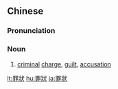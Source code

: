 {{also|罪状}}
==Chinese==
{{zh-forms|s=罪状}}

===Pronunciation===
{{zh-pron
|m=zuìzhuàng
|c=zeoi6 zong6
|mn=qz:chǒe-chōng/tw,xm,zz:chōe-chōng
|cat=n
}}

===Noun===
{{zh-noun}}

# [[criminal]] [[charge]], [[guilt]], [[accusation]]

[[lt:罪狀]]
[[hu:罪狀]]
[[ja:罪狀]]